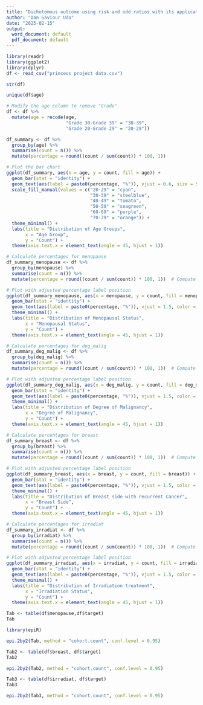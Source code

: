 ---
title: "Dichotomous outcome using risk and odd ratios with its application."
author: "Dan Saviour Udo"
date: "2025-02-15"
output:
  word_document: default
  pdf_document: default
---


```{r}
library(readr)
library(ggplot2)
library(dplyr)
df <- read_csv("princess project data.csv")
```

```{r}
str(df)
```

```{r}
unique(df$age)
```

```{r}
# Modify the age column to remove "Grade"
df <- df %>%
  mutate(age = recode(age, 
                      "Grade 30-Grade 39" = "30-39", 
                      "Grade 20-Grade 29" = "20-29"))

```

```{r}
df_summary <- df %>%
  group_by(age) %>%
  summarise(count = n()) %>%
  mutate(percentage = round((count / sum(count)) * 100, 1))

# Plot the bar chart
ggplot(df_summary, aes(x = age, y = count, fill = age)) +  
  geom_bar(stat = "identity") + 
  geom_text(aes(label = paste0(percentage, "%")), vjust = 0.6, size = 5) + 
  scale_fill_manual(values = c("20-29" = "cyan", 
                               "30-39" = "steelblue", 
                               "40-49" = "tomato", 
                               "50-59" = "seagreen", 
                               "60-69" = "purple", 
                               "70-79" = "orange")) +
  theme_minimal() +
  labs(title = "Distribution of Age Groups",
       x = "Age Group",
       y = "Count") +
  theme(axis.text.x = element_text(angle = 45, hjust = 1))
```

```{r}
# Calculate percentages for menopause
df_summary_menopause <- df %>%
  group_by(menopause) %>%
  summarise(count = n()) %>%
  mutate(percentage = round((count / sum(count)) * 100, 1))  # Compute percentage

# Plot with adjusted percentage label position
ggplot(df_summary_menopause, aes(x = menopause, y = count, fill = menopause)) +
  geom_bar(stat = "identity") +  
  geom_text(aes(label = paste0(percentage, "%")), vjust = 1.5, color = "black", size = 5) +  
  theme_minimal() +
  labs(title = "Distribution of Menopausal Status",
       x = "Menopausal Status",
       y = "Count") +
  theme(axis.text.x = element_text(angle = 45, hjust = 1)) 
```
```{r}
# Calculate percentages for deg_malig
df_summary_deg_malig <- df %>%
  group_by(deg_malig) %>%
  summarise(count = n()) %>%
  mutate(percentage = round((count / sum(count)) * 100, 1))  # Compute percentage

# Plot with adjusted percentage label position
ggplot(df_summary_deg_malig, aes(x = deg_malig, y = count, fill = deg_malig)) +
  geom_bar(stat = "identity") +  
  geom_text(aes(label = paste0(percentage, "%")), vjust = 1.5, color = "black", size = 5) +  
  theme_minimal() +
  labs(title = "Distribution of Degree of Malignancy",
       x = "Degree of Malignancy",
       y = "Count") +
  theme(axis.text.x = element_text(angle = 45, hjust = 1))
```


```{r}
# Calculate percentages for breast
df_summary_breast <- df %>%
  group_by(breast) %>%
  summarise(count = n()) %>%
  mutate(percentage = round((count / sum(count)) * 100, 1))  # Compute percentage

# Plot with adjusted percentage label position
ggplot(df_summary_breast, aes(x = breast, y = count, fill = breast)) +
  geom_bar(stat = "identity") +  
  geom_text(aes(label = paste0(percentage, "%")), vjust = 1.5, color = "black", size = 5) +  
  theme_minimal() +
  labs(title = "Distribution of Breast side with recurrent Cancer",
       x = "Breast Side",
       y = "Count") +
  theme(axis.text.x = element_text(angle = 45, hjust = 1))
```

```{r}
# Calculate percentages for irradiat
df_summary_irradiat <- df %>%
  group_by(irradiat) %>%
  summarise(count = n()) %>%
  mutate(percentage = round((count / sum(count)) * 100, 1))  # Compute percentage

# Plot with adjusted percentage label position
ggplot(df_summary_irradiat, aes(x = irradiat, y = count, fill = irradiat)) +
  geom_bar(stat = "identity") +  
  geom_text(aes(label = paste0(percentage, "%")), vjust = 1.5, color = "black", size = 5) +  
  theme_minimal() +
  labs(title = "Distribution of Irradiation treatment",
       x = "Irradiation Status",
       y = "Count") +
  theme(axis.text.x = element_text(angle = 45, hjust = 1))
```



```{r}
Tab <- table(df$menopause,df$target)
Tab
```





```{r}
library(epiR)
```

```{r}
epi.2by2(Tab, method = "cohort.count", conf.level = 0.95)
```


```{r}
Tab2 <- table(df$breast, df$target)
Tab2
```

```{r}
epi.2by2(Tab2, method = "cohort.count", conf.level = 0.95)
```

```{r}
Tab3 <- table(df$irradiat, df$target)
Tab3
```

```{r}
epi.2by2(Tab3, method = "cohort.count", conf.level = 0.95)
```

